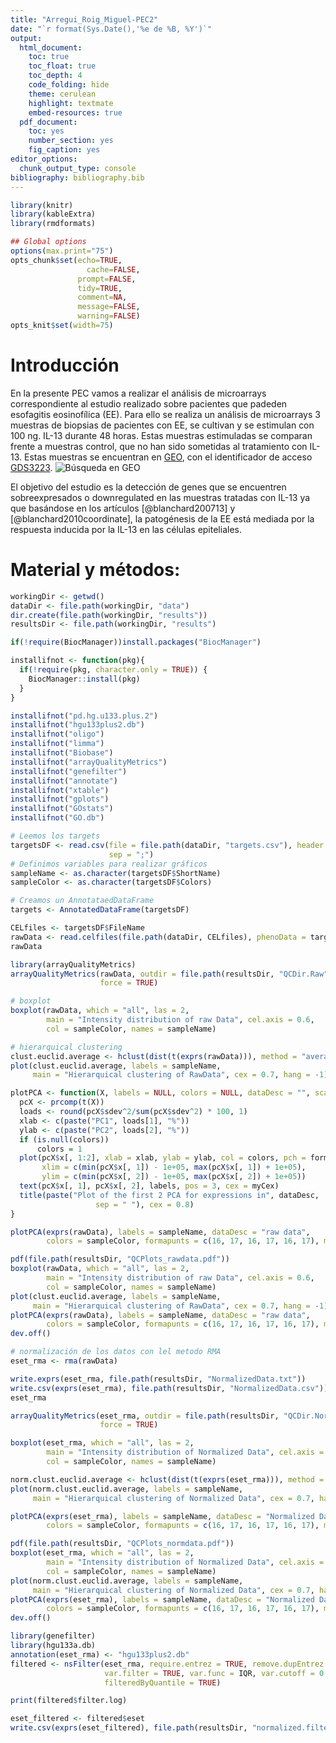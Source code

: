 ```yaml
---
title: "Arregui_Roig_Miguel-PEC2"
date: "`r format(Sys.Date(),'%e de %B, %Y')`"
output:
  html_document:
    toc: true
    toc_float: true
    toc_depth: 4
    code_folding: hide
    theme: cerulean
    highlight: textmate
    embed-resources: true
  pdf_document:
    toc: yes
    number_section: yes
    fig_caption: yes
editor_options: 
  chunk_output_type: console
bibliography: bibliography.bib
---
```

```r
library(knitr)
library(kableExtra)
library(rmdformats)

## Global options
options(max.print="75")
opts_chunk$set(echo=TRUE,
	             cache=FALSE,
               prompt=FALSE,
               tidy=TRUE,
               comment=NA,
               message=FALSE,
               warning=FALSE)
opts_knit$set(width=75)
```

# Introducción

En la presente PEC vamos a realizar el análisis de microarrays correspondiente al estudio realizado sobre pacientes que padeden esofagitis eosinofílica (EE). Para ello se realiza un análisis de microarrays 3 muestras de biopsias de pacientes con EE, se cultivan y se estimulan con 100 ng. IL-13 durante 48 horas. Estas muestras estimuladas se comparan frente a muestras control, que no han sido sometidas al tratamiento con IL-13. Estas muestras se encuentran en [GEO](<https://www.ncbi.nlm.nih.gov/geo/>), con el identificador de acceso [GDS3223](<https://www.ncbi.nlm.nih.gov/sites/GDSbrowser?acc=GDS3223>). 
![Búsqueda en GEO](images/busquedaGEO.png) 

El objetivo del estudio es la detección de genes que se encuentren sobreexpresados o downregulated en las muestras tratadas con IL-13 ya que basándose en los artículos 
[@blanchard200713] y [@blanchard2010coordinate], la patogénesis de la EE está mediada por la respuesta inducida por la IL-13 en las células epiteliales. 

# Material y métodos:



```r
workingDir <- getwd()
dataDir <- file.path(workingDir, "data")
dir.create(file.path(workingDir, "results"))
resultsDir <- file.path(workingDir, "results")

```

```r

if(!require(BiocManager))install.packages("BiocManager")

installifnot <- function(pkg){
  if(!require(pkg, character.only = TRUE)) {
    BiocManager::install(pkg)
  }
}

installifnot("pd.hg.u133.plus.2")
installifnot("hgu133plus2.db")
installifnot("oligo")
installifnot("limma")
installifnot("Biobase")
installifnot("arrayQualityMetrics")
installifnot("genefilter")
installifnot("annotate")
installifnot("xtable")
installifnot("gplots")
installifnot("GOstats")
installifnot("GO.db")

```

```r

# Leemos los targets
targetsDF <- read.csv(file = file.path(dataDir, "targets.csv"), header = TRUE,
                      sep = ";")
# Definimos variables para realizar gráficos
sampleName <- as.character(targetsDF$ShortName)
sampleColor <- as.character(targetsDF$Colors)

# Creamos un AnnotataedDataFrame
targets <- AnnotatedDataFrame(targetsDF)
```

```r
CELfiles <- targetsDF$FileName
rawData <- read.celfiles(file.path(dataDir, CELfiles), phenoData = targets)
rawData

```

```r
library(arrayQualityMetrics)
arrayQualityMetrics(rawData, outdir = file.path(resultsDir, "QCDir.Raw"), 
                    force = TRUE)

```

```r
# boxplot
boxplot(rawData, which = "all", las = 2, 
        main = "Intensity distribution of raw Data", cel.axis = 0.6,
        col = sampleColor, names = sampleName)

```

```r
# hierarquical clustering
clust.euclid.average <- hclust(dist(t(exprs(rawData))), method = "average")
plot(clust.euclid.average, labels = sampleName, 
     main = "Hierarquical clustering of RawData", cex = 0.7, hang = -1)

```

```r
plotPCA <- function(X, labels = NULL, colors = NULL, dataDesc = "", scale = FALSE, formapunts = NULL, myCex = 0.8, ...) {
  pcX <- prcomp(t(X))
  loads <- round(pcX$sdev^2/sum(pcX$sdev^2) * 100, 1)
  xlab <- c(paste("PC1", loads[1], "%"))
  ylab <- c(paste("PC2", loads[2], "%"))
  if (is.null(colors))
      colors = 1
  plot(pcX$x[, 1:2], xlab = xlab, ylab = ylab, col = colors, pch = formapunts, 
       xlim = c(min(pcX$x[, 1]) - 1e+05, max(pcX$x[, 1]) + 1e+05), 
       ylim = c(min(pcX$x[, 2]) - 1e+05, max(pcX$x[, 2]) + 1e+05))
  text(pcX$x[, 1], pcX$x[, 2], labels, pos = 3, cex = myCex)
  title(paste("Plot of the first 2 PCA for expressions in", dataDesc,
                   sep = " "), cex = 0.8)
}

plotPCA(exprs(rawData), labels = sampleName, dataDesc = "raw data", 
        colors = sampleColor, formapunts = c(16, 17, 16, 17, 16, 17), myCex = 0.6)

```

```r
pdf(file.path(resultsDir, "QCPlots_rawdata.pdf"))
boxplot(rawData, which = "all", las = 2, 
        main = "Intensity distribution of raw Data", cel.axis = 0.6,
        col = sampleColor, names = sampleName)
plot(clust.euclid.average, labels = sampleName, 
     main = "Hierarquical clustering of RawData", cex = 0.7, hang = -1)
plotPCA(exprs(rawData), labels = sampleName, dataDesc = "raw data", 
        colors = sampleColor, formapunts = c(16, 17, 16, 17, 16, 17), myCex = 0.6)
dev.off()
```


```r
# normalización de los datos con lel metodo RMA
eset_rma <- rma(rawData)

```

```r
write.exprs(eset_rma, file.path(resultsDir, "NormalizedData.txt"))
write.csv(exprs(eset_rma), file.path(resultsDir, "NormalizedData.csv"))
eset_rma

```

```r
arrayQualityMetrics(eset_rma, outdir = file.path(resultsDir, "QCDir.Norm"), 
                    force = TRUE)

```
```r
boxplot(eset_rma, which = "all", las = 2, 
        main = "Intensity distribution of Normalized Data", cel.axis = 0.6,
        col = sampleColor, names = sampleName)

```

```r
norm.clust.euclid.average <- hclust(dist(t(exprs(eset_rma))), method = "average")
plot(norm.clust.euclid.average, labels = sampleName, 
     main = "Hierarquical clustering of Normalized Data", cex = 0.7, hang = -1)
```

```r
plotPCA(exprs(eset_rma), labels = sampleName, dataDesc = "Normalized Data", 
        colors = sampleColor, formapunts = c(16, 17, 16, 17, 16, 17), myCex = 0.6)


```


```r
pdf(file.path(resultsDir, "QCPlots_normdata.pdf"))
boxplot(eset_rma, which = "all", las = 2, 
        main = "Intensity distribution of Normalized Data", cel.axis = 0.6,
        col = sampleColor, names = sampleName)
plot(norm.clust.euclid.average, labels = sampleName, 
     main = "Hierarquical clustering of Normalized Data", cex = 0.7, hang = -1)
plotPCA(exprs(eset_rma), labels = sampleName, dataDesc = "Normalized Data", 
        colors = sampleColor, formapunts = c(16, 17, 16, 17, 16, 17), myCex = 0.6)
dev.off()
```


```r
library(genefilter)
library(hgu133a.db)
annotation(eset_rma) <- "hgu133plus2.db"
filtered <- nsFilter(eset_rma, require.entrez = TRUE, remove.dupEntrez = TRUE,
                     var.filter = TRUE, var.func = IQR, var.cutoff = 0.75,
                     filteredByQuantile = TRUE)

print(filtered$filter.log)
```


```r
eset_filtered <- filtered$eset
write.csv(exprs(eset_filtered), file.path(resultsDir, "normalized.filtered.csv"))

```


